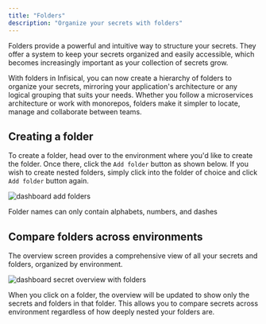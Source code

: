 ```yaml
---
title: "Folders"
description: "Organize your secrets with folders"
---
```


Folders provide a powerful and intuitive way to structure your secrets.
They offer a system to keep your secrets organized and easily accessible, which becomes increasingly important as your collection of secrets grow.

With folders in Infisical, you can now create a hierarchy of folders to organize your secrets, mirroring your application's architecture or any logical grouping that suits your needs. 
Whether you follow a microservices architecture or work with monorepos, folders make it simpler to locate, manage and collaborate between teams.


## Creating a folder

To create a folder, head over to the environment where you'd like to create the folder. Once there, click the `Add folder` button as shown below.
If you wish to create nested folders, simply click into the folder of choice and click `Add folder` button again.

![dashboard add folders](../../images/dashboard-add-folder.png)

<Info>
  Folder names can only contain alphabets, numbers, and dashes
</Info>

## Compare folders across environments

The overview screen provides a comprehensive view of all your secrets and folders, organized by environment. 

![dashboard secret overview with folders](../../images/dashboard-folder-overview.png)

When you click on a folder, the overview will be updated to show only the secrets and folders in that folder. This allows you to compare secrets across environment regardless of how deeply nested your folders are.
